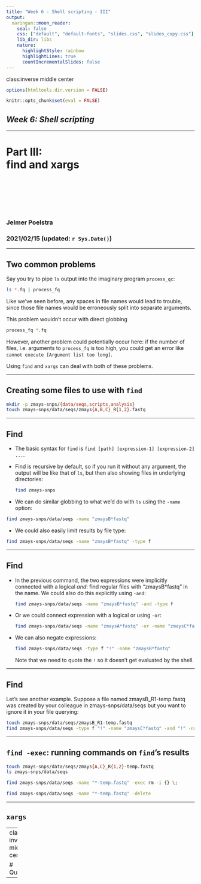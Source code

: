 ```yaml
---
title: "Week 6 - Shell scripting - III"
output:
  xaringan::moon_reader:
    seal: false
    css: ["default", "default-fonts", "slides.css", "slides_copy.css"]
    lib_dir: libs
    nature:
      highlightStyle: rainbow
      highlightLines: true
      countIncrementalSlides: false
---
```

class:inverse middle center

```r
options(htmltools.dir.version = FALSE)

knitr::opts_chunk$set(eval = FALSE)
```

## *Week 6: Shell scripting*

----

# Part III: <br> find and xargs

<br> <br> <br> <br> <br>

### Jelmer Poelstra
### 2021/02/15 (updated: `r Sys.Date()`)

---

## Two common problems

Say you try to pipe `ls` output into the imaginary program `process_qc`:

```sh
ls *.fq | process_fq
```

Like we've seen before, any spaces in file names would lead to trouble,
since those file names would be erroneously split into separate arguments.

This problem wouldn't occur with direct globbing

```sh
process_fq *.fq
```

However, another problem could potentially occur here: if the number of files,
i.e. arguments to `process_fq` is too high, you could get an error like
`cannot execute [Argument list too long]`.

Using `find` and `xargs` can deal with both of these problems.

---

## Creating some files to use with `find`

```sh
mkdir -p zmays-snps/{data/seqs,scripts,analysis}
touch zmays-snps/data/seqs/zmays{A,B,C}_R{1,2}.fastq
```

---

## Find

- The basic syntax for `find` is `find [path] [expression-1] [expression-2] ...`.

- Find is recursive by default, so if you run it without any argument,
  the output will be like that of `ls`, but then also showing files in
  underlying directories:
  
  ```sh
  find zmays-snps
  ```

- We can do similar globbing to what we'd do with `ls` using the `-name` option:

```sh
find zmays-snps/data/seqs -name "zmaysB*fastq"
```

- We could also easily limit results by file type:

```sh
find zmays-snps/data/seqs -name "zmaysB*fastq" -type f 
```

---

## Find

- In the previous command, the two expressions were implicitly connected with
  a logical *and*: find regular files with "zmaysB*fastq" in the name.
  We could also do this explicitly using `-and`:

  ```sh
  find zmays-snps/data/seqs -name "zmaysB*fastq" -and -type f 
  ```

- Or we could connect expression with a logical or using `-or`:

  ```sh
  find zmays-snps/data/seqs -name "zmaysA*fastq" -or -name "zmaysC*fastq" -type f 
  ```

- We can also negate expressions:

  ```sh
  find zmays-snps/data/seqs -type f "!" -name "zmaysB*fastq"
  ```
  
  Note that we need to quote the `!` so it doesn't get evaluated by the shell.

---

## Find

Let’s see another example. Suppose a file named zmaysB_R1-temp.fastq was created by your colleague in zmays-snps/data/seqs but you want to ignore it in your file querying:

```sh
touch zmays-snps/data/seqs/zmaysB_R1-temp.fastq
find zmays-snps/data/seqs -type f "!" -name "zmaysC*fastq" -and "!" -name "*-temp*"
```

---

## `find -exec`: running commands on `find`'s results

```sh
touch zmays-snps/data/seqs/zmays{A,C}_R{1,2}-temp.fastq
ls zmays-snps/data/seqs
```

```sh
find zmays-snps/data/seqs -name "*-temp.fastq" -exec rm -i {} \;

find zmays-snps/data/seqs -name "*-temp.fastq" -delete
```

---

## `xargs`


---
class: inverse middle center

# Questions?

----

<br> <br> <br> <br>

